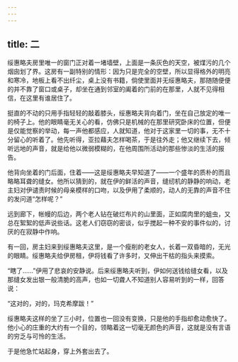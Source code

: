 ```yaml
---
---
---
```

title: 二
---



绥惠略夫房里唯一的窗门正对着一堵墙壁，上面是一条灰色的天空，被煤污的几个烟囱划了界。这房有一副特别的情形：因为只是完全的空壁，所以显得格外的明亮和寒冷，地板上看不出纤尘，桌上没有书籍，倘使里面并无绥惠略夫，那随随便便的并不靠了窗口或桌子，却坐在通到邻室的阖着的门前的在那里，人就不见得相信，在这里有谁居住了。

挺直的不动的只用手指轻轻的敲着膝头，绥惠略夫背向着门，坐在自己放定的唯一的椅子上。他的眼睛毫无关心的看，仿佛只是机械的在那里研究卧床的位置，但便是仅能觉察的举动，每一声他都感应，人就知道，他对于这家里一切的事，无不十分留心的听着了。他先听得，亚拉藉夫怎样喝茶，于是往外走；他又继续下去，倾听远地的声音，就是给他以微弱模糊的，在他周围所活动的那些惨淡的生活的报告。

他背向坐着的门后面，住着——这是绥惠略夫早知道了——一个盛年的质朴的而且略略耳聋的缝女。他所以猜到的，就在伊的鲜活的声音，缝纫机的静静的响动，老主妇对伊谴责时候的母亲模样的口吻，以及伊用了柔顺的，动人的无靠的声音不住的发问道“怎样呢？”

远到廊下，帐幔的后边，两个老人钻在破烂布片的山里面，正如腐肉里的蛆虫，又总在絮絮的低声说些话。这老人们窃窃的密谈，似乎搅起一种不安的事件似的，讨厌的在寂静中作响。

有一回，房主妇来到绥惠略夫这里，是一个瘦削的老女人，长着一双昏暗的，无光的眼睛。绥惠略夫给伊房租，伊将钱看了许多时，又伸出干枯的指头来摸索。

“瞎了……”伊用了悲哀的安静说。后来绥惠略夫听到，伊如何送钱给缝女看，以及那缝女发出银一般清脆的高声，也如一切聋人不知道别人容易听到的一样，回答说：

“这对的，对的，玛克希摩跋！”

绥惠略夫这样的坐了三小时，位置也一回没有变换，只是他的手指却愈动愈快了。他小心的庄重的大约有一个目的，领略着这一切毫无颜色的声音，这就是没有言语的穷乏与可怜的生活。

于是他急忙站起身，穿上外套出去了。
